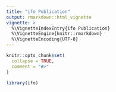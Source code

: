```yaml
---
title: "ifo Publication"
output: rmarkdown::html_vignette
vignette: >
  %\VignetteIndexEntry{ifo Publication}
  %\VignetteEngine{knitr::rmarkdown}
  %\VignetteEncoding{UTF-8}
---
```


```r
knitr::opts_chunk$set(
  collapse = TRUE,
  comment = "#>"
)
```

```r
library(ifo)
```
